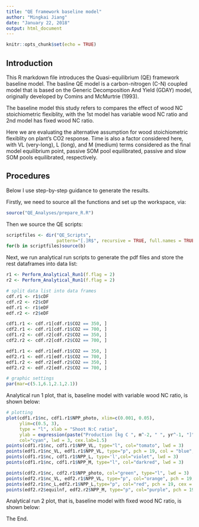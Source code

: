 ```yaml
---
title: "QE framework baseline model"
author: "Mingkai Jiang"
date: "January 22, 2018"
output: html_document
---
```


```r
knitr::opts_chunk$set(echo = TRUE)
```

## Introduction

This R markdown file introduces the Quasi-equilibrium (QE) framework baseline model. The basline QE model is a carbon-nitrogen (C-N) coupled model that is based on the Generic Decomposition And Yield (GDAY) model, originally developed by Comins and McMurtrie (1993).

The baseline model this study refers to compares the effect of wood NC stoichiometric flexiblity, with the 1st model has variable wood NC ratio and 2nd model has fixed wood NC ratio. 

Here we are evaluating the alternative assumption for wood stoichiometric flexiblity on plant's CO2 response. Time is also a factor considered here, with VL (very-long), L (long), and M (medium) terms considered as the final model equilibrium point, passive SOM pool equilibrated, passive and slow SOM pools equilibrated, respectively. 


## Procedures

Below I use step-by-step guidance to generate the results.

Firstly, we need to source all the functions and set up the workspace, via:

``` r
source("QE_Analyses/prepare_R.R")

```

Then we source the QE scripts:

``` r
scriptfiles <- dir("QE_Scripts", 
                   pattern="[.]R$", recursive = TRUE, full.names = TRUE)
for(b in scriptfiles)source(b)

```

Next, we run analytical run scripts to generate the pdf files and store the rest dataframes into data list:

``` r
r1 <- Perform_Analytical_Run1(f.flag = 2)
r2 <- Perform_Analytical_Run1(f.flag = 2)

```


``` r
# split data list into data frames
cdf.r1 <- r1$cDF
cdf.r2 <- r2$cDF
edf.r1 <- r1$eDF
edf.r2 <- r2$eDF

cdf1.r1 <- cdf.r1[cdf.r1$CO2 == 350, ]
cdf2.r1 <- cdf.r1[cdf.r1$CO2 == 700, ]
cdf1.r2 <- cdf.r2[cdf.r2$CO2 == 350, ]
cdf2.r2 <- cdf.r2[cdf.r2$CO2 == 700, ]

edf1.r1 <- edf.r1[edf.r1$CO2 == 350, ]
edf2.r1 <- edf.r1[edf.r1$CO2 == 700, ]
edf1.r2 <- edf.r2[edf.r2$CO2 == 350, ]
edf2.r2 <- edf.r2[edf.r2$CO2 == 700, ]

# graphic settings
par(mar=c(5.1,6.1,2.1,2.1))

```

Analytical run 1 plot, that is, baseline model with variable wood NC ratio, is shown below:
```r
# plotting
plot(cdf1.r1$nc, cdf1.r1$NPP_photo, xlim=c(0.001, 0.05),
     ylim=c(0.5, 3), 
     type = "l", xlab = "Shoot N:C ratio", 
     ylab = expression(paste("Production [kg C ", m^-2, " ", yr^-1, "]")),
     col="cyan", lwd = 3, cex.lab=1.5)
points(cdf1.r1$nc, cdf1.r1$NPP_VL, type="l", col="tomato", lwd = 3)
points(edf1.r1$nc_VL, edf1.r1$NPP_VL, type="p", pch = 19, col = "blue", cex = 2)
points(cdf1.r1$nc, cdf1.r1$NPP_L, type='l',col="violet", lwd = 3)
points(cdf1.r1$nc, cdf1.r1$NPP_M, type="l", col="darkred", lwd = 3)

points(cdf2.r1$nc, cdf2.r1$NPP_photo, col="green", type="l", lwd = 3)
points(edf2.r1$nc_VL, edf2.r1$NPP_VL, type="p", col="orange", pch = 19, cex = 2)
points(edf2.r1$nc_L,edf2.r1$NPP_L,type="p", col="red", pch = 19, cex = 2)
points(edf2.r2$equilnf, edf2.r2$NPP_M, type="p", col="purple", pch = 19, cex = 2)

```



Analytical run 2 plot, that is, baseline model with fixed wood NC ratio, is shown below:




The End. 